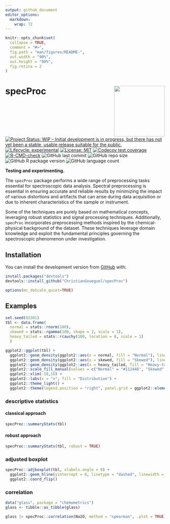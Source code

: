```yaml
---
output: github_document
editor_options: 
  markdown: 
    wrap: 72
---
```


<!-- README.md is generated from README.Rmd. Please edit that file -->

```r
knitr::opts_chunk$set(
  collapse = TRUE,
  comment = "#>",
  fig.path = "man/figures/README-",
  out.width = "90%",
  out.height = "90%",
  fig.retina = 2
)
```

<!-- badges: start -->

# specProc <img src="man/figures/logo.png" align="right" height="160"/>

[![Project Status: WIP -- Initial development is in progress, but there
has not yet been a stable, usable release suitable for the
public.](https://www.repostatus.org/badges/latest/active.svg)](https://www.repostatus.org/#active)
[![Lifecycle:
experimental](https://img.shields.io/badge/lifecycle-experimental-orange.svg)](https://lifecycle.r-lib.org/articles/stages.html#experimental)
[![License:
MIT](https://img.shields.io/badge/License-MIT-blue.svg)](https://opensource.org/licenses/MIT)
[![Codecov test
coverage](https://codecov.io/gh/ChristianGoueguel/specProc/branch/main/graph/badge.svg)](https://app.codecov.io/gh/ChristianGoueguel/specProc?branch=main)
[![R-CMD-check](https://github.com/ChristianGoueguel/specProc/actions/workflows/R-CMD-check.yaml/badge.svg)](https://github.com/ChristianGoueguel/specProc/actions/workflows/R-CMD-check.yaml)
![GitHub last commit](https://img.shields.io/github/last-commit/ChristianGoueguel/specProc)
![GitHub repo size](https://img.shields.io/github/repo-size/ChristianGoueguel/specProc)
![GitHub R package version](https://img.shields.io/github/r-package/v/ChristianGoueguel/specProc)
![GitHub language count](https://img.shields.io/github/languages/count/ChristianGoueguel/specProc)

<!-- badges: end -->

**Testing and experimenting.**

The `specProc` package performs a wide range of preprocessing tasks essential for spectroscopic data analysis. Spectral preprocessing is essential in ensuring accurate and reliable results by minimizing the impact of various distortions and artifacts that can arise during data acquisition or due to inherent characteristics of the sample or instrument. 

Some of the techniques are purely based on mathematical concepts, leveraging robust statistics and signal processing techniques. Additionally, `specProc` incorporates preprocessing methods inspired by the chemical-physical background of the dataset. These techniques leverage domain knowledge and exploit the fundamental principles governing the spectroscopic phenomenon under investigation.

## Installation

You can install the development version from
[GitHub](https://github.com/) with:

``` r
install.packages("devtools")
devtools::install_github("ChristianGoueguel/specProc")
```
```r
options(mc_doScale_quiet=TRUE)
```

## Examples
```r
set.seed(02301)
tbl <- data.frame(
  normal = stats::rnorm(100),
  skewed = stats::rgamma(100, shape = 2, scale = 1),
  heavy_tailed = stats::rcauchy(100, location = 0, scale = 1)
  )
```

```r
ggplot2::ggplot(tbl) +
  ggplot2::geom_density(ggplot2::aes(x = normal, fill = "Normal"), linewidth = 0.1, adjust = 2L, alpha = 1/5) +
  ggplot2::geom_density(ggplot2::aes(x = skewed, fill = "Skewed"), linetype = "dashed", linewidth = 0.1, adjust = 2L, alpha = 1/5) +
  ggplot2::geom_density(ggplot2::aes(x = heavy_tailed, fill = "Heavy-tailed"), linetype = "dotted", linewidth = 0.1, adjust = 2L, alpha = 1/5) +
  ggplot2::scale_fill_manual(values = c("Normal" = "#112446", "Skewed" = "red", "Heavy-tailed" = "blue")) +
  ggplot2::xlim(-10,10) +
  ggplot2::labs(x = "x", fill = "Distribution") +
  ggplot2::theme_light() +
  ggplot2::theme(legend.position = "right", panel.grid = ggplot2::element_blank())
```

### descriptive statistics

#### classical approach
```r
specProc::summaryStats(tbl)
```

#### robust approach
```r
specProc::summaryStats(tbl, robust = TRUE)
```

### adjusted boxplot

```r
specProc::adjboxplot(tbl, xlabels.angle = 0) +
  ggplot2::geom_hline(yintercept = 0, linetype = "dashed", linewidth = 0.1) +
  ggplot2::coord_flip()
```

### correlation

```r
data("glass", package = "chemometrics")
glass <- tibble::as_tibble(glass)
```

```r
glass |> specProc::correlation(Na2O, method = "spearman", .plot = TRUE)
```


















